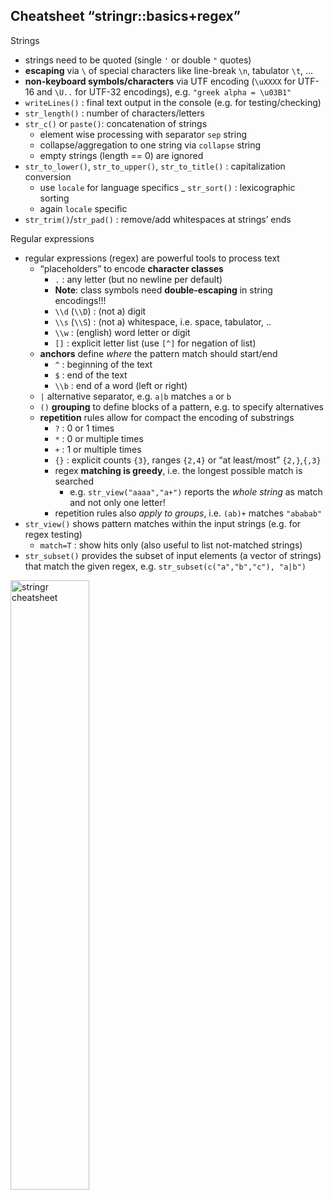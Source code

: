 
## Cheatsheet "stringr::basics+regex"

Strings

- strings need to be quoted (single `'` or double `"` quotes)
- **escaping** via `\` of special characters like line-break `\n`, tabulator `\t`, ...
- **non-keyboard symbols/characters** via UTF encoding (`\uXXXX` for UTF-16 and `\U..` for UTF-32 encodings), e.g. `"greek alpha = \u03B1"`
- `writeLines()` : final text output in the console (e.g. for testing/checking)
- `str_length()` : number of characters/letters
- `str_c()` or `paste()`: concatenation of strings
  - element wise processing with separator `sep` string
  - collapse/aggregation to one string via `collapse` string
  - empty strings (length == 0) are ignored
- `str_to_lower()`, `str_to_upper()`, `str_to_title()` : capitalization conversion
  - use `locale` for language specifics
_ `str_sort()` : lexicographic sorting
  - again `locale` specific
- `str_trim()`/`str_pad()` : remove/add whitespaces at strings' ends

Regular expressions

- regular expressions (regex) are powerful tools to process text
  - "placeholders" to encode **character classes**
    - `.` : any letter (but no newline per default)
    - **Note**: class symbols need **double-escaping** in string encodings!!!
    - `\\d` (`\\D`) : (not a) digit 
    - `\\s` (`\\S`) : (not a) whitespace, i.e. space, tabulator, ..
    - `\\w` : (english) word letter or digit
    - `[]` : explicit letter list (use `[^]` for negation of list)
  - **anchors** define *where* the pattern match should start/end
    - `^` : beginning of the text
    - `$` : end of the text
    - `\\b` : end of a word (left or right)
  - `|` alternative separator, e.g. `a|b` matches `a` or `b`
  - `()` **grouping** to define blocks of a pattern, e.g. to specify alternatives
  - **repetition** rules allow for compact the encoding of substrings
    - `?` : 0 or 1 times
    - `*` : 0 or multiple times
    - `+` : 1 or multiple times
    - `{}` : explicit counts `{3}`, ranges `{2,4}` or "at least/most" `{2,}`,`{,3}`
    - regex **matching is greedy**, i.e. the longest possible match is searched
      - e.g. `str_view("aaaa","a+")` reports the *whole string* as match and not only one letter!
    - repetition rules also *apply to groups*, i.e. `(ab)+` matches `"ababab"`
- `str_view()` shows pattern matches within the input strings (e.g. for regex testing)
  - `match=T` : show hits only (also useful to list not-matched strings)
- `str_subset()` provides the subset of input elements (a vector of strings) that match the given regex, e.g. `str_subset(c("a","b","c"), "a|b")`

[![stringr cheatsheet](https://raw.githubusercontent.com/rstudio/cheatsheets/main/pngs/thumbnails/strings-cheatsheet-thumbs.png){width="50%"}](https://raw.githubusercontent.com/rstudio/cheatsheets/main/strings.pdf)


